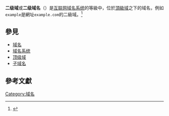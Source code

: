 {{NoteTA|G1=IT}}

'''二级域'''或'''二级域名'''（{{Lang-en|Second-level domain, SLD}}）是[[互联网|互联网]][[域名系统|域名系统]]的等級中，位於[[頂級域|頂級域]]之下的域名，例如<code>example</code>是網址<code>example.com</code>的二級域。<ref>{{Cite web |title=What are top-level domains (TLD) and country code top-level domains (ccTLD)? |url=https://tw.godaddy.com/help/what-are-top-level-domains-tld-and-country-code-top-level-domains-cctld-334 |access-date=2021-07-21 |publisher=[[GoDaddy|GoDaddy]] |language=en |archive-date=2021-07-23 |archive-url=https://web.archive.org/web/20210723113619/https://tw.godaddy.com/help/what-are-top-level-domains-tld-and-country-code-top-level-domains-cctld-334 }}</ref>

== 參見 ==
* [[域名|域名]]
* [[域名系统|域名系统]]
* [[顶级域|顶级域]]
* [[子域名|子域名]]

== 參考文獻 ==
{{Reflist}}

{{Compu-domain-stub}}
[[Category:域名|Category:域名]]